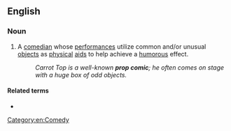 ==English==

===Noun===
{{wikipedia}}
{{en-noun}}

# A [[comedian]] whose [[performance]]s utilize common and/or unusual [[objects]] as [[physical]] [[aids]] to help achieve a [[humorous]] effect.
#: ''Carrot Top is a well-known '''prop comic'''; he often comes on stage with a huge box of odd objects.''

====Related terms====
* {{l|en|prop comedy}}

[[Category:en:Comedy]]